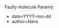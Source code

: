 <noinclude>
Faulty molecule
Params:
* date=YYYY-mm-dd
* author=Hans
</noinclude>
<includeonly>
{{MissingItem
|date={{{date|}}}
|author={{{author|}}}
|text=A molecule on this page has a mistake in its structure or is missing a part. Please edit the structure or redraw a new molecule using the [[Help:Chemical formula]] template.
|type=molecules
|name=Faulty molecule
|icon=File:WikiTemplate_chemistry.png
}}
</includeonly>
